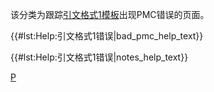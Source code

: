 {{polluted category}}
{{Tracking category}}
{{empty category}}
该分类为跟踪[[WP:CS1|引文格式1模板]]出现PMC错误的页面。

{{#lst:Help:引文格式1错误|bad_pmc_help_text}}

<!-- 
----
{{#lst:Help:引文格式1错误|show_error_messages_help_text}} -->
{{#lst:Help:引文格式1错误|notes_help_text}}
<!-- {{#lst:Help:引文格式1错误|references_help_text}} -->
{{CategoryTOC}}
[[Category:引文格式1错误|P]]